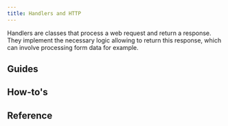 ```yaml
---
title: Handlers and HTTP
---
```



Handlers are classes that process a web request and return a response. They implement the necessary logic allowing to return this response, which can involve processing form data for example.

## Guides

<div className="row category-index-row">
  <article key="introduction" className="col col--6">
    <DocCard item={{type: "link", href: "./handlers-and-http/introduction", label: "Introduction", docId: "handlers-and-http/introduction" }} />
  </article>
  <article key="routing" className="col col--6">
    <DocCard item={{type: "link", href: "./handlers-and-http/routing", label: "Routing", docId: "handlers-and-http/routing" }} />
  </article>
  <article key="generic-handlers" className="col col--6">
    <DocCard item={{type: "link", href: "./handlers-and-http/generic-handlers", label: "Generic handlers", docId: "handlers-and-http/generic-handlers" }} />
  </article>
  <article key="error-handlers" className="col col--6">
    <DocCard item={{type: "link", href: "./handlers-and-http/error-handlers", label: "Error handlers", docId: "handlers-and-http/error-handlers" }} />
  </article>
  <article key="sessions" className="col col--6">
    <DocCard item={{type: "link", href: "./handlers-and-http/sessions", label: "Sessions", docId: "handlers-and-http/sessions" }} />
  </article>
  <article key="cookies" className="col col--6">
    <DocCard item={{type: "link", href: "./handlers-and-http/cookies", label: "Cookies", docId: "handlers-and-http/cookies" }} />
  </article>
  <article key="callbacks" className="col col--6">
    <DocCard item={{type: "link", href: "./handlers-and-http/callbacks", label: "Callbacks", docId: "handlers-and-http/callbacks" }} />
  </article>
  <article key="middlewares" className="col col--6">
    <DocCard item={{type: "link", href: "./handlers-and-http/middlewares", label: "Middlewares", docId: "handlers-and-http/middlewares" }} />
  </article>
</div>

## How-to's

<div className="row category-index-row">
  <article key="customize-handler-template-contexts" className="col col--6">
    <DocCard item={{type: "link", href: "./handlers-and-http/how-to/customize-handler-template-contexts", label: "Customize handler template contexts", docId: "handlers-and-http/how-to/customize-handler-template-contexts" }} />
  </article>
  <article key="create-custom-route-parameters" className="col col--6">
    <DocCard item={{type: "link", href: "./handlers-and-http/how-to/create-custom-route-parameters", label: "Create custom route parameters", docId: "handlers-and-http/how-to/create-custom-route-parameters" }} />
  </article>
</div>

## Reference

<div className="row category-index-row">
  <article key="generic-handlers" className="col col--6">
    <DocCard item={{type: "link", href: "./handlers-and-http/reference/generic-handlers", label: "Generic handlers", docId: "handlers-and-http/reference/generic-handlers" }} />
  </article>
  <article key="middlewares" className="col col--6">
    <DocCard item={{type: "link", href: "./handlers-and-http/reference/middlewares", label: "Middlewares", docId: "handlers-and-http/reference/middlewares" }} />
  </article>
</div>
